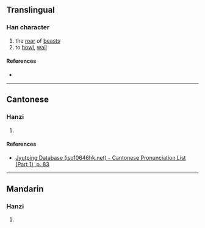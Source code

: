 {{character info/new}}
{{character info|0x2F84E}}
==Translingual==

===Han character===
{{Han char|rn=30|rad=口|as=11|sn=14|four=|canj=RHAJ,XRHAJ|ids=⿰口皐}}

# the [[roar]] of [[beast]]s
# to [[howl]], [[wail]]

====References====
* {{Han ref|kx=0209.120|dkj=04320|dj=0431.330|hdz=10677.090|uh=5651|ud=22097}}

----

==Cantonese==

===Hanzi===
{{yue-hanzi|jyut=[[hou4]]|y=hou4}}

# {{rfdef|yue|sort=口11}}

====References====
* [http://www.iso10646hk.net/jp/document/download.jsp Jyutping Database (iso10646hk.net) - Cantonese Pronunciation List (Part 1), p. 83]

----

==Mandarin==

===Hanzi===
{{cmn-hanzi|pin=[[háo]] ([[hao2]])|wg=hao<sup>2</sup>}}

# {{rfdef|cmn|sort=口11}}